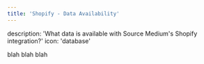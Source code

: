 ```yaml
---
title: 'Shopify - Data Availability'
---
```

description: 'What data is available with Source Medium's Shopify integration?'
icon: 'database'

blah blah blah